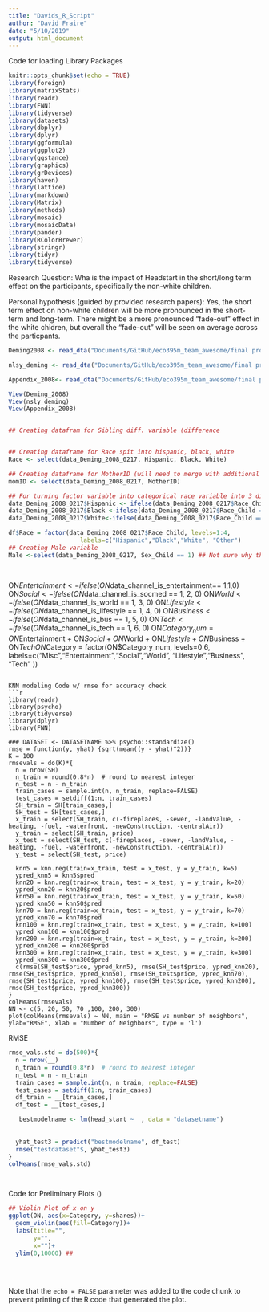 ```yaml
---
title: "Davids_R_Script"
author: "David Fraire"
date: "5/10/2019"
output: html_document
---
```

Code for loading Library Packages
```r
knitr::opts_chunk$set(echo = TRUE)
library(foreign)
library(matrixStats)
library(readr)
library(FNN)
library(tidyverse)
library(datasets)
library(dbplyr)
library(dplyr)
library(ggformula)
library(ggplot2)
library(ggstance)
library(graphics)
library(grDevices)
library(haven)
library(lattice)
library(markdown)
library(Matrix)
library(methods)
library(mosaic)
library(mosaicData)
library(pander)
library(RColorBrewer)
library(stringr)
library(tidyr)
library(tidyverse)

```

Research Question: Wha is the impact of Headstart in the short/long term effect on the participants, specifically the non-white children. 

Personal hypothesis (guided by provided research papers): Yes, the short term effect on non-white children will be more pronounced in the short-term and long-term. There might be a more pronounced "fade-out" effect in the white chidren, but overall the "fade-out" will be seen on average across the particpants. 

```r
Deming2008 <- read_dta("Documents/GitHub/eco395m_team_awesome/final project/data/data_Deming_2008_0217.dta") ## Raw NLSY data w/ renamed variables by Deming

nlsy_deming <- read_dta("Documents/GitHub/eco395m_team_awesome/final project/data/nlsy_deming.dta") ## Variable dataset of included regression for Deming paper

Appendix_2008<- read_dta("Documents/GitHub/eco395m_team_awesome/final project/data/Appendix_2008_0217.dta") ## Appendix of full data

View(Deming_2008)
View(nsly_deming)
View(Appendix_2008)


## Creating datafram for Sibling diff. variable (difference 


## Creating dataframe for Race spit into hispanic, black, white
Race <- select(data_Deming_2008_0217, Hispanic, Black, White)

## Creating dataframe for MotherID (will need to merge with additional column for further analysis)
momID <- select(data_Deming_2008_0217, MotherID)

## For turning factor variable into categorical race variable into 3 different columns
data_Deming_2008_0217$Hispanic <- ifelse(data_Deming_2008_0217$Race_Child== 1,"Hispanic",0)
data_Deming_2008_0217$Black <-ifelse(data_Deming_2008_0217$Race_Child == 2,"Black", 0)
data_Deming_2008_0217$White<-ifelse(data_Deming_2008_0217$Race_Child ==3,"White", 0)

df$Race = factor(data_Deming_2008_0217$Race_Child, levels=1:4, 
                    labels=c("Hispanic","Black","White", "Other")
## Creating Male variable
Male <-select(data_Deming_2008_0217, Sex_Child == 1) ## Not sure why this does not work
                 
                                     
```
 
ON$Entertainment <- ifelse(ON$data_channel_is_entertainment== 1,1,0)
ON$Social <- ifelse(ON$data_channel_is_socmed == 1, 2, 0)
ON$World <- ifelse(ON$data_channel_is_world == 1, 3, 0)
ON$Lifestyle <- ifelse(ON$data_channel_is_lifestyle == 1, 4, 0)
ON$Business <- ifelse(ON$data_channel_is_bus == 1, 5, 0)
ON$Tech <- ifelse(ON$data_channel_is_tech == 1, 6, 0)
ON$Category_num = ON$Entertainment + ON$Social + ON$World + ON$Lifestyle + ON$Business + ON$Tech
ON$Category = factor(ON$Category_num, levels=0:6, 
                    labels=c("Misc","Entertainment","Social","World", "Lifestyle","Business", "Tech" ))

```

KNN modeling Code w/ rmse for accuracy check
```r
library(readr)
library(psycho)
library(tidyverse)
library(dplyr)
library(FNN)

### DATASET <- DATASETNAME %>% psycho::standardize()
rmse = function(y, yhat) {sqrt(mean((y - yhat)^2))}
K = 100
rmsevals = do(K)*{
  n = nrow(SH)
  n_train = round(0.8*n)  # round to nearest integer
  n_test = n - n_train
  train_cases = sample.int(n, n_train, replace=FALSE)
  test_cases = setdiff(1:n, train_cases)
  SH_train = SH[train_cases,]
  SH_test = SH[test_cases,]
  x_train = select(SH_train, c(-fireplaces, -sewer, -landValue, -heating, -fuel, -waterfront, -newConstruction, -centralAir))
  y_train = select(SH_train, price)
  x_test = select(SH_test, c(-fireplaces, -sewer, -landValue, -heating, -fuel, -waterfront, -newConstruction, -centralAir))
  y_test = select(SH_test, price)
  
  knn5 = knn.reg(train=x_train, test = x_test, y = y_train, k=5)
  ypred_knn5 = knn5$pred
  knn20 = knn.reg(train=x_train, test = x_test, y = y_train, k=20)
  ypred_knn20 = knn20$pred
  knn50 = knn.reg(train=x_train, test = x_test, y = y_train, k=50)
  ypred_knn50 = knn50$pred
  knn70 = knn.reg(train=x_train, test = x_test, y = y_train, k=70)
  ypred_knn70 = knn70$pred
  knn100 = knn.reg(train=x_train, test = x_test, y = y_train, k=100)
  ypred_knn100 = knn100$pred
  knn200 = knn.reg(train=x_train, test = x_test, y = y_train, k=200)
  ypred_knn200 = knn200$pred
  knn300 = knn.reg(train=x_train, test = x_test, y = y_train, k=300)
  ypred_knn300 = knn300$pred
  c(rmse(SH_test$price, ypred_knn5), rmse(SH_test$price, ypred_knn20), rmse(SH_test$price, ypred_knn50), rmse(SH_test$price, ypred_knn70), rmse(SH_test$price, ypred_knn100), rmse(SH_test$price, ypred_knn200), rmse(SH_test$price, ypred_knn300))
}
colMeans(rmsevals)
NN <- c(5, 20, 50, 70 ,100, 200, 300)
plot(colMeans(rmsevals) ~ NN, main = "RMSE vs number of neighbors", ylab="RMSE", xlab = "Number of Neighbors", type = 'l')
```

RMSE
```r
rmse_vals.std = do(500)*{
  n = nrow(__)
  n_train = round(0.8*n)  # round to nearest integer
  n_test = n - n_train
  train_cases = sample.int(n, n_train, replace=FALSE)
  test_cases = setdiff(1:n, train_cases)
  df_train = __[train_cases,]
  df_test = __[test_cases,]

   bestmodelname <- lm(head_start ~  , data = "datasetname")
 
 
  yhat_test3 = predict("bestmodelname", df_test)
  rmse("testdataset"$, yhat_test3)
}
colMeans(rmse_vals.std)




```

Code for Preliminary Plots ()
```r

## Violin Plot of x on y
ggplot(ON, aes(x=Category, y=shares))+
  geom_violin(aes(fill=Category))+
  labs(title="",
       y="",
       x="")+
  ylim(0,10000) ## 
  
  
  

```

Note that the `echo = FALSE` parameter was added to the code chunk to prevent printing of the R code that generated the plot.
